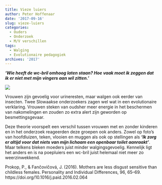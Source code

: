 ```yaml
---
title: Vieze luiers
author: Peter Hoffenaar
date: '2017-09-16'
slug: vieze-luiers
categories:
  - Ouders
  - Onderzoek
  - M/V verschillen
tags: 
  - Walging
  - Evolutionaire pedagogiek
archives: '2017'
---
```

**_‘Wie heeft de wc-bril omhoog laten staan? Hoe vaak moet ik zeggen dat ik er niet met mijn vingers aan wil zitten.’_** 

![](/img/blog/astronaut-4004417_1280.jpg)

Vrouwen zijn gevoelig voor urineresten, maar walgen ook eerder van insecten. Twee Slowaakse onderzoekers zagen wel wat in een evolutionaire verklaring. Vrouwen steken van oudsher meer energie in het beschermen van nakomelingen en zouden zo extra alert zijn geworden op besmettingsgevaar. 

Deze theorie voorspelt een verschil tussen vrouwen met en zonder kinderen en in het onderzoek reageerden deze groepen ook anders. Zowel op foto’s van hoofdluizen, teken, vlooien en muggen als ook op stellingen als **_‘Ik zorg er altijd voor dat niets van mijn lichaam een openbaar toilet aanraakt’_**.  Maar telkens bleken moeders juist minder walgingsgevoelig. Kennelijk ligt het anders en is na poepluiers een wc-bril juist helemaal niet meer zo weerzinwekkend. 

Prokop, P., & Fančovičová, J. (2016). Mothers are less disgust sensitive than childless females. Personality and Individual Differences, 96, 65–69. https://doi.org/10.1016/j.paid.2016.02.064